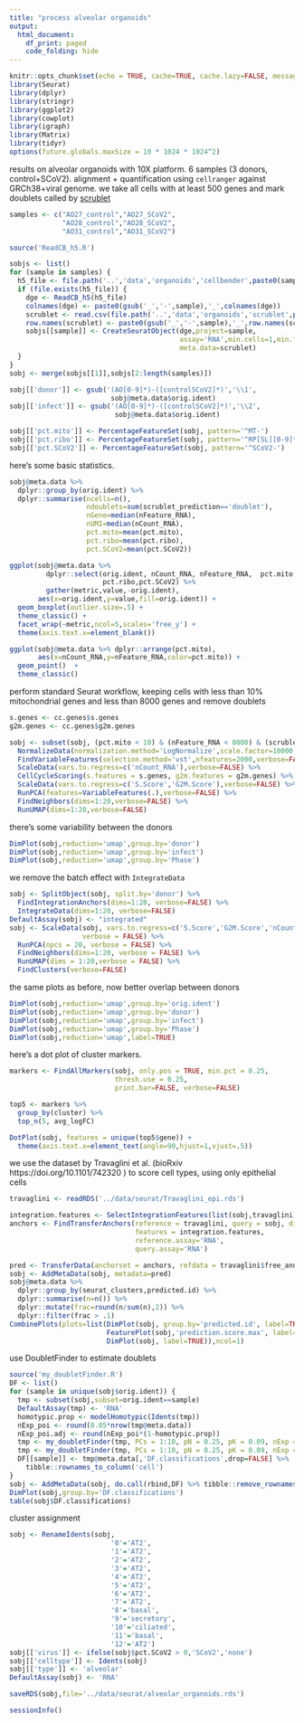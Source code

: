 ```yaml
---
title: "process alveolar organoids"
output: 
  html_document:
    df_print: paged
    code_folding: hide
---
```


```r
knitr::opts_chunk$set(echo = TRUE, cache=TRUE, cache.lazy=FALSE, message=FALSE, warning=FALSE)
library(Seurat)
library(dplyr)
library(stringr)
library(ggplot2)
library(cowplot)
library(igraph)
library(Matrix)
library(tidyr)
options(future.globals.maxSize = 10 * 1024 * 1024^2)
```

results on alveolar organoids with 10X platform. 6 samples (3 donors, control+SCoV2).  alignment + quantification using `cellranger` against GRCh38+viral genome. we take all cells with at least 500 genes and mark doublets called by [scrublet](https://github.com/swolock/scrublet)

```r
samples <- c("AO27_control","AO27_SCoV2",
             "AO28_control","AO28_SCoV2",
             "AO31_control","AO31_SCoV2")

source('ReadCB_h5.R')

sobjs <- list()
for (sample in samples) {
  h5_file <- file.path('..','data','organoids','cellbender',paste0(sample,'_filtered.h5'))
  if (file.exists(h5_file)) {
    dge <- ReadCB_h5(h5_file)
    colnames(dge) <- paste0(gsub('_','-',sample),'_',colnames(dge))
    scrublet <- read.csv(file.path('..','data','organoids','scrublet',paste0(sample,'_scrublet.csv')),row.names=1)
    row.names(scrublet) <- paste0(gsub('_','-',sample),'_',row.names(scrublet))
    sobjs[[sample]] <- CreateSeuratObject(dge,project=sample,
                                          assay='RNA',min.cells=1,min.features=500, 
                                          meta.data=scrublet)
  }
}
sobj <- merge(sobjs[[1]],sobjs[2:length(samples)])

sobj[['donor']] <- gsub('(AO[0-9]*)-([controlSCoV2]*)','\\1',
                         sobj@meta.data$orig.ident)
sobj[['infect']] <- gsub('(AO[0-9]*)-([controlSCoV2]*)','\\2',
                          sobj@meta.data$orig.ident)

sobj[['pct.mito']] <- PercentageFeatureSet(sobj, pattern='^MT-')
sobj[['pct.ribo']] <- PercentageFeatureSet(sobj, pattern='^RP[SL][0-9]*$')
sobj[['pct.SCoV2']] <- PercentageFeatureSet(sobj, pattern='^SCoV2-')
```

here's some basic statistics. 

```r
sobj@meta.data %>%
  dplyr::group_by(orig.ident) %>%
  dplyr::summarise(ncells=n(),
                   ndoublets=sum(scrublet_prediction=='doublet'),
                   nGene=median(nFeature_RNA),
                   nUMI=median(nCount_RNA),
                   pct.mito=mean(pct.mito),
                   pct.ribo=mean(pct.ribo),
                   pct.SCoV2=mean(pct.SCoV2))

ggplot(sobj@meta.data %>% 
         dplyr::select(orig.ident, nCount_RNA, nFeature_RNA,  pct.mito, 
                       pct.ribo,pct.SCoV2) %>%
         gather(metric,value,-orig.ident),
       aes(x=orig.ident,y=value,fill=orig.ident)) + 
  geom_boxplot(outlier.size=.5) + 
  theme_classic() +
  facet_wrap(~metric,ncol=5,scales='free_y') + 
  theme(axis.text.x=element_blank())
```

```r
ggplot(sobj@meta.data %>% dplyr::arrange(pct.mito), 
       aes(x=nCount_RNA,y=nFeature_RNA,color=pct.mito)) + 
  geom_point()  +
  theme_classic()
```

perform standard Seurat workflow, keeping cells with less than 10% mitochondrial genes and less than 8000 genes and remove doublets

```r
s.genes <- cc.genes$s.genes
g2m.genes <- cc.genes$g2m.genes

sobj <- subset(sobj, (pct.mito < 10) & (nFeature_RNA < 8000) & (scrublet_prediction!='doublet')) %>%
  NormalizeData(normalization.method='LogNormalize',scale.factor=10000,verbose=FALSE) %>%
  FindVariableFeatures(selection.method='vst',nfeatures=2000,verbose=FALSE) %>%
  ScaleData(vars.to.regress=c('nCount_RNA'),verbose=FALSE) %>%
  CellCycleScoring(s.features = s.genes, g2m.features = g2m.genes) %>%
  ScaleData(vars.to.regress=c('S.Score','G2M.Score'),verbose=FALSE) %>%
  RunPCA(features=VariableFeatures(.),verbose=FALSE) %>%
  FindNeighbors(dims=1:20,verbose=FALSE) %>%
  RunUMAP(dims=1:20,verbose=FALSE)
```

there's some variability between the donors

```r
DimPlot(sobj,reduction='umap',group.by='donor')
DimPlot(sobj,reduction='umap',group.by='infect')
DimPlot(sobj,reduction='umap',group.by='Phase')
```

we remove the batch effect with `IntegrateData`

```r
sobj <- SplitObject(sobj, split.by='donor') %>%
  FindIntegrationAnchors(dims=1:20, verbose=FALSE) %>%
  IntegrateData(dims=1:20, verbose=FALSE)
DefaultAssay(sobj) <- "integrated"
sobj <- ScaleData(sobj, vars.to.regress=c('S.Score','G2M.Score','nCount_RNA','pct.mito'), 
                  verbose = FALSE) %>%
  RunPCA(npcs = 20, verbose = FALSE) %>%
  FindNeighbors(dims=1:20, verbose = FALSE) %>%
  RunUMAP(dims = 1:20,verbose = FALSE) %>%
  FindClusters(verbose=FALSE)
```

the same plots as before, now better overlap between donors

```r
DimPlot(sobj,reduction='umap',group.by='orig.ident')
DimPlot(sobj,reduction='umap',group.by='donor')
DimPlot(sobj,reduction='umap',group.by='infect')
DimPlot(sobj,reduction='umap',group.by='Phase')
DimPlot(sobj,reduction='umap',label=TRUE)
```

here's a dot plot of cluster markers. 

```r
markers <- FindAllMarkers(sobj, only.pos = TRUE, min.pct = 0.25,
                          thresh.use = 0.25,
                          print.bar=FALSE, verbose=FALSE)

top5 <- markers %>% 
  group_by(cluster) %>% 
  top_n(5, avg_logFC)

DotPlot(sobj, features = unique(top5$gene)) + 
  theme(axis.text.x=element_text(angle=90,hjust=1,vjust=.5))
```

we use the dataset by Travaglini et al. (bioRxiv https://doi.org/10.1101/742320 ) to score cell types, using only epithelial cells 

```r
travaglini <- readRDS('../data/seurat/Travaglini_epi.rds')

integration.features <- SelectIntegrationFeatures(list(sobj,travaglini), assay=c('RNA','RNA'), verbose=FALSE)
anchors <- FindTransferAnchors(reference = travaglini, query = sobj, dims = 1:20,
                               features = integration.features,
                               reference.assay='RNA',
                               query.assay='RNA')

pred <- TransferData(anchorset = anchors, refdata = travaglini$free_annotation, dims = 1:20, verbose=FALSE)
sobj <- AddMetaData(sobj, metadata=pred)
sobj@meta.data %>%
  dplyr::group_by(seurat_clusters,predicted.id) %>%
  dplyr::summarise(n=n()) %>%
  dplyr::mutate(frac=round(n/sum(n),2)) %>%
  dplyr::filter(frac > .1)
CombinePlots(plots=list(DimPlot(sobj, group.by='predicted.id', label=TRUE, repel=TRUE),
                        FeaturePlot(sobj,'prediction.score.max', label=TRUE),
                        DimPlot(sobj, label=TRUE)),ncol=1)
```

use DoubletFinder to estimate doublets

```r
source('my_doubletFinder.R')
DF <- list()
for (sample in unique(sobj$orig.ident)) {
  tmp <- subset(sobj,subset=orig.ident==sample)
  DefaultAssay(tmp) <- 'RNA'
  homotypic.prop <- modelHomotypic(Idents(tmp))
  nExp_poi <- round(0.05*nrow(tmp@meta.data)) 
  nExp_poi.adj <- round(nExp_poi*(1-homotypic.prop))
  tmp <- my_doubletFinder(tmp, PCs = 1:10, pN = 0.25, pK = 0.09, nExp = nExp_poi, reuse.pANN = FALSE)
  tmp <- my_doubletFinder(tmp, PCs = 1:10, pN = 0.25, pK = 0.09, nExp = nExp_poi.adj, reuse.pANN = "pANN")
  DF[[sample]] <- tmp@meta.data[,'DF.classifications',drop=FALSE] %>%
    tibble::rownames_to_column('cell')
}
sobj <- AddMetaData(sobj, do.call(rbind,DF) %>% tibble::remove_rownames() %>% tibble::column_to_rownames('cell'))
DimPlot(sobj,group.by='DF.classifications')
table(sobj$DF.classifications)
```

cluster assignment

```r
sobj <- RenameIdents(sobj,
                         '0'='AT2',
                         '1'='AT2',
                         '2'='AT2',
                         '3'='AT2',
                         '4'='AT2',
                         '5'='AT2',
                         '6'='AT2',
                         '7'='AT2',
                         '8'='basal',
                         '9'='secretory',
                         '10'='ciliated',
                         '11'='basal',
                         '12'='AT2')
sobj[['virus']] <- ifelse(sobj$pct.SCoV2 > 0,'SCoV2','none')
sobj[['celltype']] <- Idents(sobj)
sobj[['type']] <- 'alveolar'
DefaultAssay(sobj) <- 'RNA'
```

```r
saveRDS(sobj,file='../data/seurat/alveolar_organoids.rds')
```

```r
sessionInfo()
```
